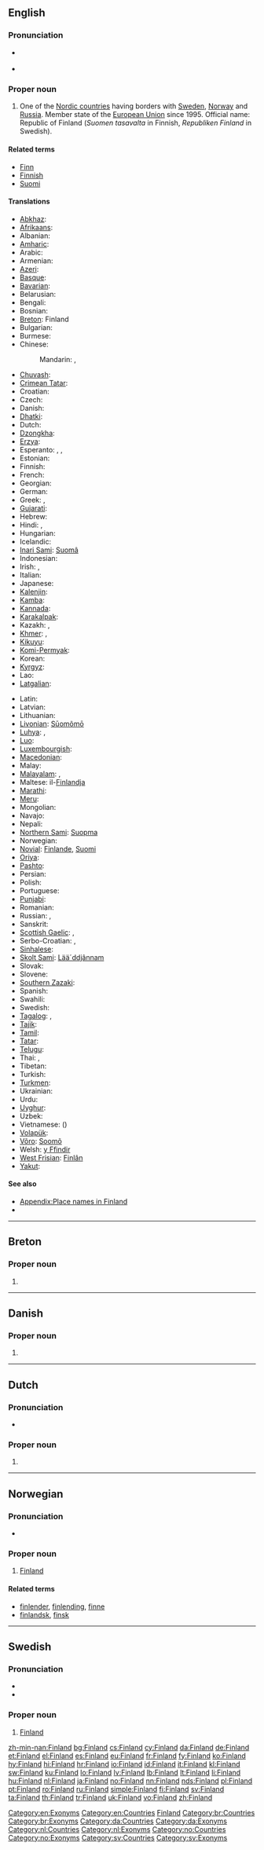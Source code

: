 ==English==
{{wikipedia}}

===Pronunciation===
* {{a|UK|US}} {{IPA|/ˈfɪn.lənd/}}
* {{audio|en-us-Finland.ogg|Audio (US)}}

===Proper noun===
{{en-proper noun}}

# One of the [[Nordic countries]] having borders with [[Sweden]], [[Norway]] and [[Russia]]. Member state of the [[European Union]] since 1995. Official name: Republic of Finland (''Suomen tasavalta'' in Finnish, ''Republiken Finland'' in Swedish).

====Related terms====
* [[Finn]]
* [[Finnish]]
* [[Suomi]]

====Translations====
{{trans-top|Finland}}
* [[Abkhaz]]: {{t|ab|Суоми|tr=Suomi|sc=Cyrl}}
* [[Afrikaans]]: {{t-|af|Finland|xs=Afrikaans}}
* Albanian: {{t|sq|Finlanda}}
* [[Amharic]]: {{t|am|ፊንላንድ|sc=Ethi}}
* Arabic: {{t|ar|فنلندا|f|tr=finlanda}}
* Armenian: {{t+|hy|Ֆինլանդիա|tr=Finlandia}}
* [[Azeri]]: {{t+|az|Finlandiya|xs=Azeri}}
* [[Basque]]: {{t+|eu|Finlandia|xs=Basque}}
* [[Bavarian]]: {{tø|bar|Finnlånd}}
* Belarusian: {{t-|be|Фінляндыя|f|tr=Finljándyja|xs=Belarusian}}
* Bengali: {{t-|bn|ফিনল্যান্ড|tr=phinlyanḑ}}
* Bosnian: {{t-|bs|Finska|f}}
* [[Breton]]: Finland
* Bulgarian: {{t+|bg|Финландия|f|tr=Finlándija}}
* Burmese: {{t|my|ဖင်လန်နိုင်ငံ|sc=Mymr}}
* Chinese:
*: Mandarin: {{t-|cmn|芬蘭|sc=Hani}}, {{t-|cmn|芬兰|tr=Fēnlán|sc=Hani}}
* [[Chuvash]]: {{tø|cv|Финлянди|tr=Finlandijadi|sc=Cyrl}}
* [[Crimean Tatar]]: {{tø|crh|Finlandiya}}
* Croatian: {{t+|hr|Finska|f}}
* Czech: {{t+|cs|Finsko|n}}
* Danish: {{t+|da|Finland}}
* [[Dhatki]]: {{tø|mki|Finland}}
* Dutch: {{t+|nl|Finland}}
* [[Dzongkha]]: {{t|dz|ཕིན་ལེནཌ་|sc=Tibt}}
* [[Erzya]]: {{tø|myv|Суоми Мастор|tr=Suomi Mastor}}
* Esperanto: {{t-|eo|Finlando|xs=Esperanto}}, {{t-|eo|Finnlando|xs=Esperanto}}, {{t-|eo|Suomio|xs=Esperanto}}
* Estonian: {{t+|et|Soome}}
* Finnish: {{t+|fi|Suomi}}
* French: {{t+|fr|Finlande|f}}
* Georgian: {{t|ka|ფინეთი|tr=pineti|sc=Geor|xs=Georgian}}
* German: {{t+|de|Finnland|n}}
* Greek: {{t|el|Φινλανδία|f|tr=Finlandía|sc=Grek}}, {{t|el|Φιλλανδία|f|tr=Fillandía|sc=Grek}}
* [[Gujarati]]: {{t|gu|ફીનલેંડ|tr=phīnleṇḍ|sc=Gujr}}
* Hebrew: {{t-|he|פינלנד|tr=fínland}}
* Hindi: {{t|hi|फ़िनलैंड|tr=finlainḍ|xs=Hindi}}, {{t|hi|फिनलैंड|tr=phinlainḍ|sc=Deva}}
* Hungarian: {{t+|hu|Finnország}}
* Icelandic: {{t+|is|Finnland|n}}
* [[Inari Sami]]: [[Suomâ]]
* Indonesian: {{t-|id|Finlandia|xs=Indonesian}}
* Irish: {{t|ga|Fionlainn|f|alt=An Fionlainn}}, {{t|ga|Fhionlainn|f|alt=An Fhionlainn}}
* Italian: {{t+|it|Finlandia|f}}
* Japanese: {{t+|ja|フィンランド|tr=Finrando}}
* [[Kalenjin]]: {{tø|kln|Finland}}
* [[Kamba]]: {{tø|kam|Finland}}
* [[Kannada]]: {{t|kn|ಫಿನ್‍ಲ್ಯಾಂಡ್|tr=phinlyāṇḍ|sc=Knda}}
* [[Karakalpak]]: {{tø|kaa|Finlyandiya}}
* Kazakh: {{t-|kk|Финландия|tr=Finlandiya|sc=Cyrl|xs=Kazakh}}, {{t|kk|Финляндия|tr=Finlyandiya|sc=Cyrl}}
* [[Khmer]]: {{t|km|​ប្រទេស​ហ្វាំងឡង់|tr=prɑteih feanglɑng|sc=Khmr}}, {{t|km|​​ហ្វាំងឡង់|tr=feanglɑng|sc=Khmr}}
* [[Kikuyu]]: {{tø|ki|Finland}}
* [[Komi-Permyak]]: {{tø|koi|Суоми|tr=Suomi}}
* Korean: {{t+|ko|핀란드|tr=Pillandeu|sc=Hang}}
* [[Kyrgyz]]: {{t-|ky|Финляндия|tr=Finlyandiya|sc=Cyrl|xs=Kyrgyz}}
* Lao: {{t|lo|ແຟັງລັງ|tr=fæng-lang|sc=Laoo}}
* [[Latgalian]]: {{tø|ltg|Suomeja|f}}
{{trans-mid}}
* Latin: {{t+|la|Finnia}}
* Latvian: {{t+|lv|Somija|f|xs=Latvian}}
* Lithuanian: {{t+|lt|Suomija|xs=Lithuanian}}
* [[Livonian]]: [[Sūomõmō]]
* [[Luhya]]: {{tø|luy|Finlandi}}, {{tø|luy|Finlandi}}
* [[Luo]]: {{tø|luo|Finland}}
* [[Luxembourgish]]: {{t|lb|Finnland}}
* [[Macedonian]]: {{t+|mk|Финска|f|tr=Fínska}}
* Malay: {{t|ms|Finland}}
* [[Malayalam]]: {{t|ml|ഫിൻലാന്റ്|sc=Mlym}}, {{t|ml|ഫിന്‍ലാന്‍ഡ്|tr=phinlānḍ|sc=Mlym}}
* Maltese: il-[[Finlandja]]
* [[Marathi]]: {{t|mr|फिनलंड|tr=phinlaṇḍ|sc=Deva}}
* [[Meru]]: {{tø|mer|Finland}}
* Mongolian: {{t|mn|Финлянди|tr=Finljándi|sc=Cyrl|xs=Mongolian}}
* Navajo: {{tø|nv|Nahoditsʼǫʼłání}}
* Nepali: {{t|ne|फिनल्याण्ड|tr=phinlyāṇḍ|sc=Deva}}
* [[Northern Sami]]: [[Suopma]]
* Norwegian: {{t+|no|Finland}}
* [[Novial]]: [[Finlande]], [[Suomi]]
* [[Oriya]]: {{t|or|ଫିନଲ୍ଯାଣ୍ଡ|tr=phinlyāṇḍ|sc=Orya}}
* [[Pashto]]: {{t|ps|فېنلانډ|sc=ps-Arab}}
* Persian: {{t+|fa|فنلاند|tr=Fanlând|xs=Persian}}
* Polish: {{t+|pl|Finlandia|f}}
* Portuguese: {{t+|pt|Finlândia}}
* [[Punjabi]]: {{t|pa|ਫਿਨਲੈਂਡ|tr=phinlaiṇḍ|sc=Guru}}
* Romanian: {{t+|ro|Finlanda|f}}
* Russian: {{t+|ru|Финляндия|f|tr=Finljándija}}, {{qualifier|rare}} {{t|ru|Суоми|f|tr=Suómi}} {{indeclinable}}
* Sanskrit: {{t|sa|फिन्लैंड|tr=phinlaiṇḍa|sc=Deva}}
* [[Scottish Gaelic]]: {{t-|gd|Fionnlainn|f|alt=an Fhionnlainn|xs=Scottish Gaelic}}, {{t-|gd|Suòmaidh|f|xs=Scottish Gaelic}}
* Serbo-Croatian: {{t|sh|Финска|f|sc=Cyrl|xs=Serbo-Croatian}}, {{t|sh|Finska|f|sc=Cyrl|xs=Serbo-Croatian}}
* [[Sinhalese]]: {{t|si|ෆින්ලන්තය|sc=Sinh}}
* [[Skolt Sami]]: [[Lääˊddjânnam]]
* Slovak: {{t|sk|Fínsko|n}}
* Slovene: {{t+|sl|Finska|f}}
* [[Southern Zazaki]]: {{tø|diq|Finlanda}}
* Spanish: {{t+|es|Finlandia|f}}
* Swahili: {{t+|sw|Ufini|xs=Swahili}}
* Swedish: {{t+|sv|Finland}}
* [[Tagalog]]: {{t|tl|Pinlandiya}}, {{t|tl|Pinlandya}}
* [[Tajik]]: {{t|tg|Финланд|tr=Finland|sc=Cyrl|xs=Tajik}}
* [[Tamil]]: {{t|ta|பின்லாந்து|tr=piṉlāntu|sc=Taml}}
* [[Tatar]]: {{t|tt|Финландия|tr=Finlândiä|sc=Cyrl}}
* [[Telugu]]: {{t|te|ఫిన్‌లాండ్|tr=phinlāṇḍ|sc=Telu}}
* Thai: {{t+|th|ประเทศฟินแลนด์|tr=bpràtâyt finlaen}}, {{t|th|ฟินแลนด์|tr=finlaen}}
* Tibetan: {{t|bo|ཧྥིན་ལན|tr=pʰin.lenḍ|sc=Tibt}}
* Turkish: {{t+|tr|Finlandiya}}
* [[Turkmen]]: {{t|tk|Finlýandiýa}}
* Ukrainian: {{t+|uk|Фінляндія|f|tr=Finljándija|xs=Ukrainian}}
* Urdu: {{t|ur|فنلینڈ|tr=|tr=finlainḍ|xs=Urdu}}
* [[Uyghur]]: {{t-|ug|فىنلاندىيە|sc=ug-Arab|xs=Uyghur}}
* Uzbek: {{t-|uz|Finlandiya|xs=Uzbek}}
* Vietnamese: {{t-|vi|Phần Lan|xs=Vietnamese}} ({{t|vi|芬蘭}})
* [[Volapük]]: {{t|vo|Suomiyän|xs=Volapük}}
* [[Võro]]: [[Soomõ]]
* Welsh: [[y Ffindir]] {{m}}
* [[West Frisian]]: [[Finlân]]
* [[Yakut]]: {{tø|sah|Финляндия|tr=Finljandija|sc=Cyrl}}
{{trans-bottom}}

====See also====
* [[Appendix:Place names in Finland]]
* {{list|en|countries of Europe}}

[[Category:en:Exonyms]]
[[Category:en:Countries]]
[[Category:en:Finland| Finland]]

----

==Breton==

===Proper noun===
{{infl|br|proper noun}}

# {{l|en|Finland}}

[[Category:br:Countries]]
[[Category:br:Exonyms]]

----

==Danish==

===Proper noun===
{{infl|da|proper noun}}

# {{l|en|Finland}}

[[Category:da:Countries]]
[[Category:da:Exonyms]]

----

==Dutch==

===Pronunciation===
* {{a|NL}} {{audio|Nl-Finland.ogg|audio}}

===Proper noun===
{{infl|nl|proper noun}}

# {{l|en|Finland}}

[[Category:nl:Countries]]
[[Category:nl:Exonyms]]

----

==Norwegian==

===Pronunciation===
* {{IPA|/fɪnlɑn/|lang=no}}

===Proper noun===
{{infl|no|proper noun}}

# [[#English|Finland]]

====Related terms====
* [[finlender]], [[finlending]], [[finne]]
* [[finlandsk]], [[finsk]]

[[Category:no:Countries]]
[[Category:no:Exonyms]]

----

==Swedish==

===Pronunciation===
* {{IPA|/ˈfɪnland/|lang=sv}}
* {{audio|Sv-Finland.ogg|audio}}

===Proper noun===
{{infl|sv|proper noun}}

# [[#English|Finland]]

[[Category:sv:Countries]]
[[Category:sv:Exonyms]]

[[zh-min-nan:Finland]]
[[bg:Finland]]
[[cs:Finland]]
[[cy:Finland]]
[[da:Finland]]
[[de:Finland]]
[[et:Finland]]
[[el:Finland]]
[[es:Finland]]
[[eu:Finland]]
[[fr:Finland]]
[[fy:Finland]]
[[ko:Finland]]
[[hy:Finland]]
[[hi:Finland]]
[[hr:Finland]]
[[io:Finland]]
[[id:Finland]]
[[it:Finland]]
[[kl:Finland]]
[[sw:Finland]]
[[ku:Finland]]
[[lo:Finland]]
[[lv:Finland]]
[[lb:Finland]]
[[lt:Finland]]
[[li:Finland]]
[[hu:Finland]]
[[nl:Finland]]
[[ja:Finland]]
[[no:Finland]]
[[nn:Finland]]
[[nds:Finland]]
[[pl:Finland]]
[[pt:Finland]]
[[ro:Finland]]
[[ru:Finland]]
[[simple:Finland]]
[[fi:Finland]]
[[sv:Finland]]
[[ta:Finland]]
[[th:Finland]]
[[tr:Finland]]
[[uk:Finland]]
[[vo:Finland]]
[[zh:Finland]]